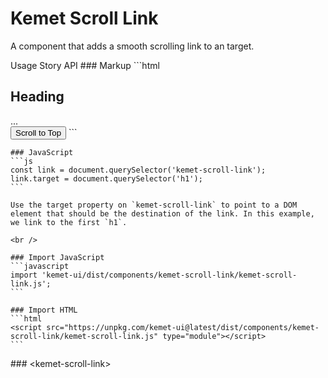 
<Meta of={ScrollLinkStories} />

# Kemet Scroll Link

A component that adds a smooth scrolling link to an target.

<kemet-tabs measure-height="500" divider>
  <kemet-tab slot="tab">Usage</kemet-tab>
  <kemet-tab slot="tab">Story</kemet-tab>
  <kemet-tab slot="tab">API</kemet-tab>
  <kemet-tab-panel slot="panel">
    ### Markup
    ```html
    <article>
      <h1>Heading</h1>
      ...
    <article>
    <kemet-scroll-link>
      <button>Scroll to Top</button>
    </kemet-scroll-link>
    ```

    ### JavaScript
    ```js
    const link = document.querySelector('kemet-scroll-link');
    link.target = document.querySelector('h1');
    ```

    Use the target property on `kemet-scroll-link` to point to a DOM element that should be the destination of the link. In this example, we link to the first `h1`.

    <br />

    ### Import JavaScript
    ```javascript
    import 'kemet-ui/dist/components/kemet-scroll-link/kemet-scroll-link.js';
    ```

    ### Import HTML
    ```html
    <script src="https://unpkg.com/kemet-ui@latest/dist/components/kemet-scroll-link/kemet-scroll-link.js" type="module"></script>
    ```
  </kemet-tab-panel>
  <kemet-tab-panel slot="panel">
    <Canvas of={ScrollLinkStories.Standard}  />
    <ArgsTable story={PRIMARY_STORY} />
  </kemet-tab-panel>
  <kemet-tab-panel slot="panel">
    ### &lt;kemet-scroll-link&gt;
    <ArgsTable of="kemet-scroll-link" />
  </kemet-tab-panel>
</kemet-tabs>
